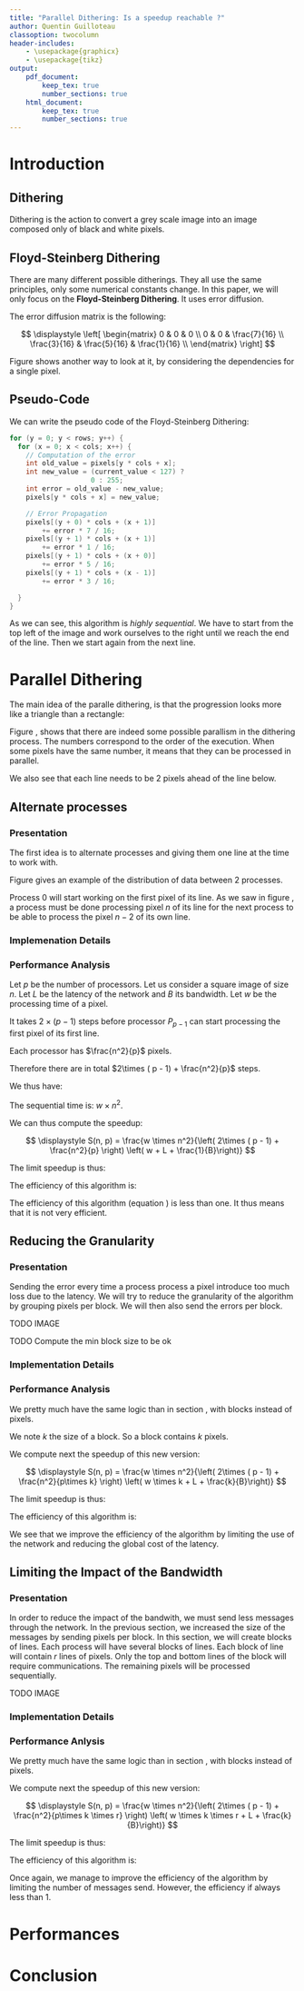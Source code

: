 ```yaml
---
title: "Parallel Dithering: Is a speedup reachable ?"
author: Quentin Guilloteau
classoption: twocolumn
header-includes:
    - \usepackage{graphicx}
    - \usepackage{tikz}
output:
    pdf_document:
        keep_tex: true
        number_sections: true
    html_document:
        keep_tex: true
        number_sections: true
---
```


# Introduction

## Dithering

Dithering is the action to convert a grey scale image into an image composed only of black and white pixels.


\begin{figure}[h]
    \center
    \includegraphics[width=170px]{Images/charlie.png}
    \caption{Grey Scale Image}
\end{figure}

\begin{figure}[h]
    \center
    \includegraphics[width=170px]{Images/charlie_d.png}
    \caption{Dithered Image}
\end{figure}

## Floyd-Steinberg Dithering

There are many different possible ditherings.
They all use the same principles, only some numerical constants change.
In this paper, we will only focus on the __Floyd-Steinberg Dithering__.
It uses error diffusion.

The error diffusion matrix is the following:

$$
\displaystyle \left[ \begin{matrix}
    0 & 0 & 0 \\
    0 & 0 & \frac{7}{16} \\
    \frac{3}{16} & \frac{5}{16} & \frac{1}{16} \\
    \end{matrix}
    \right]
$$

\begin{figure}
\center
\begin{tikzpicture}
    \draw (0,0) grid (3,2);
    \draw [->] (1.5,1.5) -- (2.25,1.5);
    \draw [->] (1.5,1.5) -- (2.25,0.75);
    \draw [->] (1.5,1.5) -- (1.5,0.75);
    \draw [->] (1.5,1.5) -- (0.75,0.75);
    \draw (2.5, 1.5) node {$\frac{7}{16}$};
    \draw (2.5, 0.5) node {$\frac{1}{16}$};
    \draw (1.5, 0.5) node {$\frac{5}{16}$};
    \draw (0.5, 0.5) node {$\frac{3}{16}$};
\end{tikzpicture}
\caption{Error Diffusion for the Floyd-Steinberg Dithering}
\end{figure}

Figure \ref{fig:local_deps} shows another way to look at it, by considering the dependencies for a single pixel.

\begin{figure}
\center
\begin{tikzpicture}
    \draw (0,0) grid (3,2);
    \draw [->] (1.5,1.25) -- (1.5,0.75);
    \draw [->] (2.25,1.25) -- (1.75,0.75);
    \draw [->] (0.75,1.25) -- (1.25,0.75);
    \draw [->] (0.75,0.5) -- (1.25,0.5);
    \draw (2.5, 1.5) node {$\frac{3}{16}$};
    \draw (0.5, 1.5) node {$\frac{1}{16}$};
    \draw (1.5, 1.5) node {$\frac{5}{16}$};
    \draw (0.5, 0.5) node {$\frac{7}{16}$};
\end{tikzpicture}
\caption{Local Dependencies of the Floyd-Steinberg Dithering}
\label{fig:local_deps}
\end{figure}

## Pseudo-Code

We can write the pseudo code of the Floyd-Steinberg Dithering:

```C
for (y = 0; y < rows; y++) {
  for (x = 0; x < cols; x++) {
    // Computation of the error
    int old_value = pixels[y * cols + x];
    int new_value = (current_value < 127) ?
                    0 : 255;
    int error = old_value - new_value;
    pixels[y * cols + x] = new_value;

    // Error Propagation
    pixels[(y + 0) * cols + (x + 1)]
        += error * 7 / 16;
    pixels[(y + 1) * cols + (x + 1)]
        += error * 1 / 16;
    pixels[(y + 1) * cols + (x + 0)]
        += error * 5 / 16;
    pixels[(y + 1) * cols + (x - 1)]
        += error * 3 / 16;

  }
}
```

As we can see, this algorithm is *highly sequential*.
We have to start from the top left of the image and work ourselves to the right until we reach the end of the line.
Then we start again from the next line.


# Parallel Dithering

The main idea of the paralle dithering, is that the progression looks more like a triangle than a rectangle:


\begin{figure}
    \center
    \begin{tikzpicture}
        \draw (0,0) grid (5,4);
        \draw (0.5, 3.5) node {1};
        \draw [gray] (1.5, 3.5) node {2};
        \draw [red] (0.5, 2.5) node {3};
        \draw [red] (2.5, 3.5) node {3};

        \draw [orange] (3.5, 3.5) node {4};
        \draw [orange] (1.5, 2.5) node {4};

        \draw [blue] (0.5, 1.5) node {5};
        \draw [blue] (2.5, 2.5) node {5};
        \draw [blue] (4.5, 3.5) node {5};
    \end{tikzpicture}

\caption{Potential Parallel Execution}
\label{fig:ppe}
\end{figure}

Figure \ref{fig:ppe}, shows that there are indeed some possible parallism in the dithering process.
The numbers correspond to the order of the execution.
When some pixels have the same number, it means that they can be processed in parallel.

We also see that each line needs to be 2 pixels ahead of the line below.


## Alternate processes

### Presentation

The first idea is to alternate processes and giving them one line at the time to work with.

\begin{figure}
    \center
    \begin{tikzpicture}
        \draw (0,0) grid (5,4);
        \draw [blue,thick] (0,3.02) rectangle (5, 3.98);
        \draw [red,thick] (0,2.02) rectangle (5, 2.98);
        \draw [blue,thick] (0,1.02) rectangle (5, 1.98);
        \draw [red,thick] (0,0.02) rectangle (5, 0.98);

        \draw [blue] (2.5, 1.5) node {Process 0};
        \draw [blue] (2.5, 3.5) node {Process 0};
        \draw [red] (2.5, 0.5) node {Process 1};
        \draw [red] (2.5, 2.5) node {Process 1};
    \end{tikzpicture}

\caption{Data Distribution per Process}
\label{fig:alternate_processes}
\end{figure}

Figure \ref{fig:alternate_processes} gives an example of the distribution of data between 2 processes.

Process 0 will start working on the first pixel of its line.
As we saw in figure \ref{fig:ppe}, a process must be done processing pixel $n$ of its line for the next process to be able to process the pixel $n - 2$ of its own line.

### Implemenation Details

### Performance Analysis
\label{sec:alternate}

Let $p$ be the number of processors.
Let us consider a square image of size $n$.
Let $L$ be the latency of the network and $B$ its bandwidth.
Let $w$ be the processing time of a pixel.

It takes $2 \times ( p - 1)$ steps before processor $P_{p - 1}$ can start processing the first pixel of its first line.

Each processor has $\frac{n^2}{p}$ pixels.

Therefore there are in total $2\times ( p - 1) + \frac{n^2}{p}$ steps.

We thus have:

\begin{equation}
T(n, p) = \left( 2\times ( p - 1) + \frac{n^2}{p} \right) \left( w + L + \frac{1}{B}\right)
\end{equation}

The sequential time is: $w\times n^2$.

We can thus compute the speedup:

$$
\displaystyle S(n, p) = \frac{w \times n^2}{\left( 2\times ( p - 1) + \frac{n^2}{p} \right) \left( w + L + \frac{1}{B}\right)}
$$

The limit speedup is thus:

\begin{equation}
\displaystyle \lim _{n \rightarrow \infty} S(n, p) = \frac{w \times p}{w + L + \frac{1}{B}}
\end{equation}

The efficiency of this algorithm is:

\begin{equation}
\label{eq:eff1}
\displaystyle Eff(n, p)  = \lim _{n \rightarrow \infty} \frac{S(n, p)}{p} = \frac{1}{1 + \frac{L}{w} + \frac{1}{B \times w}}
\end{equation}

The efficiency of this algorithm (equation \ref{eq:eff1}) is less than one.
It thus means that it is not very efficient.

## Reducing the Granularity

### Presentation

Sending the error every time a process process a pixel introduce too much loss due to the latency.
We will try to reduce the granularity of the algorithm by grouping pixels per block.
We will then also send the errors per block.

TODO IMAGE

TODO Compute the min block size to be ok

### Implementation Details

### Performance Analysis

We pretty much have the same logic than in section \ref{sec:alternate}, with blocks instead of pixels.

We note $k$ the size of a block.
So a block contains $k$ pixels.

\begin{equation}
T(n, p) = \left( 2\times ( p - 1) + \frac{n^2}{p \times k} \right) \left( w \times k + L + \frac{k}{B}\right)
\end{equation}

We compute next the speedup of this new version:

$$
\displaystyle S(n, p) = \frac{w \times n^2}{\left( 2\times ( p - 1) + \frac{n^2}{p\times k} \right) \left( w \times k + L + \frac{k}{B}\right)}
$$

The limit speedup is thus:

\begin{equation}
\displaystyle \lim _{n \rightarrow \infty} S(n, p) = \frac{w \times p \times k}{w \times k + L + \frac{k}{B}}
\end{equation}

The efficiency of this algorithm is:

\begin{equation}
\label{eq:eff2}
\displaystyle Eff(n, p)  = \lim _{n \rightarrow \infty} \frac{S(n, p)}{p} = \frac{1}{1 + \frac{L}{w \times k} + \frac{1}{B\times w}}
\end{equation}

We see that we improve the efficiency of the algorithm by limiting the use of the network and reducing the global cost of the latency.

## Limiting the Impact of the Bandwidth

### Presentation

In order to reduce the impact of the bandwith, we must send less messages through the network.
In the previous section, we increased the size of the messages by sending pixels per block.
In this section, we will create blocks of lines.
Each process will have several blocks of lines.
Each block of line will contain $r$ lines of pixels.
Only the top and bottom lines of the block will require communications.
The remaining pixels will be processed sequentially.


TODO IMAGE

### Implementation Details

### Performance Anlysis

We pretty much have the same logic than in section \ref{sec:alternate}, with blocks instead of pixels.

\begin{equation}
T(n, p) = \left( 2\times ( p - 1) + \frac{n^2}{p \times k \times r} \right) \left( w \times k \times r + L + \frac{k}{B}\right)
\end{equation}

We compute next the speedup of this new version:

$$
\displaystyle S(n, p) = \frac{w \times n^2}{\left( 2\times ( p - 1) + \frac{n^2}{p\times k \times r} \right) \left( w \times k \times r + L + \frac{k}{B}\right)}
$$

The limit speedup is thus:

\begin{equation}
\displaystyle \lim _{n \rightarrow \infty} S(n, p) = \frac{w \times p \times k \times r}{w \times k \times r + L + \frac{k}{B}}
\end{equation}

The efficiency of this algorithm is:

\begin{equation}
\label{eq:eff3}
\displaystyle Eff(n, p)  = \lim _{n \rightarrow \infty} \frac{S(n, p)}{p} = \frac{1}{1 + \frac{L}{w \times k \times r} + \frac{1}{B\times w \times r}}
\end{equation}

Once again, we manage to improve the efficiency of the algorithm by limiting the number of messages send.
However, the efficiency if always less than 1.

# Performances

# Conclusion

